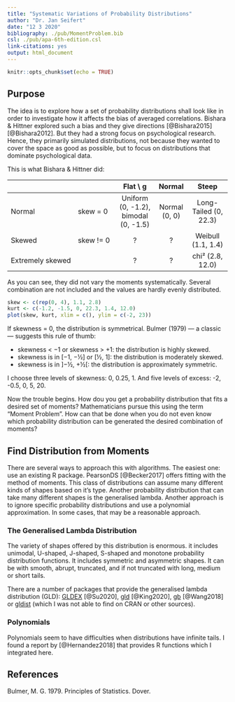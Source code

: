 ```yaml
---
title: "Systematic Variations of Probability Distributions"
author: "Dr. Jan Seifert"
date: "12 3 2020"
bibliography: ./pub/MomentProblem.bib
csl: ./pub/apa-6th-edition.csl
link-citations: yes
output: html_document
---
```


```r
knitr::opts_chunk$set(echo = TRUE)
```

## Purpose

The idea is to explore how a set of probability distributions shall look like in order to investigate how it affects the bias of averaged correlations. Bishara & Hittner explored such a bias and they give directions [@Bishara2015][@Bishara2012]. But they had a strong focus on psychological research. Hence, they primarily simulated distributions, not because they wanted to cover the space as good as possible, but to focus on distributions that dominate psychological data.

This is what Bishara & Hittner did:

|                 |          | Flat \\ g    | Normal | Steep    |
|:----------------|----------|:--------:|:------:|:--------:|
| Normal          | skew = 0 | Uniform (0, -1.2), bimodal (0, -1.5)  | Normal (0, 0)  | Long-Tailed (0, 22.3) |
| Skewed          | skew != 0| ?        | ?      | Weibull (1.1, 1.4) |
| Extremely skewed|          | ?        | ?      | chi² (2.8, 12.0)   |

As you can see, they did not vary the moments systematically. Several combination are not included and the values are hardly evenly distributed.

```r
skew <- c(rep(0, 4), 1.1, 2.8)
kurt <- c(-1.2, -1.5, 0, 22.3, 1.4, 12.0)
plot(skew, kurt, xlim = c(), ylim = c(-2, 23))
```


If skewness = 0, the distribution is symmetrical. Bulmer (1979) — a classic — suggests this rule of thumb:

* skewness < −1 or skewness > +1: the distribution is highly skewed.
* skewness is in [−1, −½] or [½, 1]: the distribution is moderately skewed.
* skewness is in ]−½, +½[: the distribution is approximately symmetric.

I choose three levels of skewness: 0, 0.25, 1. And five levels of excess: -2, -0.5, 0, 5, 20.

Now the trouble begins. How dou you get a probability distribution that fits a desired set of moments? Mathematicians pursue this using the term "Moment Problem". How can that be done when you do not even know which probability distribution can be generated the desired combination of moments?


## Find Distribution from Moments

There are several ways to approach this with algorithms. The easiest one: use an existing R package. PearsonDS [@Becker2017] offers fitting with the method of moments. This class of distributions can assume many different kinds of shapes based on it's type. Another probability distribution that can take many different shapes is the generalised lambda. Another approach is to ignore specific probability distributions and use a polynomial approximation. In some cases, that may be a reasonable approach.


### The Generalised Lambda Distribution

The variety of shapes offered by this distribution is enormous. it includes unimodal, U-shaped, J-shaped, S-shaped and monotone probability distribution functions. It includes symmetric and asymmetric shapes. It can be with smooth, abrupt, truncated, and if not truncated with long, medium or short tails.

There are a number of packages that provide the generalised lambda distribution (GLD): [GLDEX](https://rdrr.io/cran/GLDEX/) [@Su2020], [gld](https://rdrr.io/cran/gld/) [@King2020], [gb](https://rdrr.io/cran/gb/) [@Wang2018] or [gldist](https://rdrr.io/cran/gldist/) (which I was not able to find on CRAN or other sources).



### Polynomials

Polynomials seem to have difficulties when distributions have infinite tails. I found a report by [@Hernandez2018] that provides R functions which I integrated here.



## References

Bulmer, M. G. 1979. Principles of Statistics. Dover.